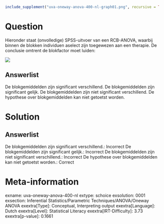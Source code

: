 ```r
include_supplement("uva-oneway-anova-400-nl-graph01.png", recursive = TRUE)
```

Question
========

Hieronder staat (onvolledige) SPSS-uitvoer van een RCB-ANOVA, waarbij
binnen de blokken individuen aselect zijn toegewezen aan een therapie.
De conclusie omtrent de blokfactor moet luiden:

![](uva-oneway-anova-400-nl-graph01.png)

Answerlist
----------

De blokgemiddelden zijn significant verschillend.
De blokgemiddelden zijn significant gelijk.
De blokgemiddelden zijn niet significant verschillend.
De hypothese over blokgemiddelden kan niet getoetst worden.

Solution
========

Answerlist
----------

De blokgemiddelden zijn significant verschillend.: Incorrect
De blokgemiddelden zijn significant gelijk.: Incorrect
De blokgemiddelden zijn niet significant verschillend.: Incorrect
De hypothese over blokgemiddelden kan niet getoetst worden.: Correct

Meta-information
================
exname: uva-oneway-anova-400-nl
extype: schoice
exsolution: 0001
exsection: Inferential Statistics/Parametric Techniques/ANOVA/Oneway ANOVA
exextra[Type]: Conceptual, Interpreting output
exextra[Language]: Dutch
exextra[Level]: Statistical Literacy
exextra[IRT-Difficulty]: 3.73
exextra[p-value]: 0.1661
